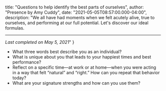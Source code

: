 
  title: "Questions to help identify the best parts of ourselves",
  author: "Presence by Amy Cuddy",
  date: "2021-05-05T08:57:00.000-04:00",
  description: "We all have had moments when we felt acutely alive, true to ourselves, and performing at our full potential. Let's discover our ideal formulas.<hr/><em>Last completed on May 5, 2021</em>"
}


* What three words best describe you as an individual?
* What is unique about you that leads to your happiest times and best performance?
* Reflect on a specific time—at work or at home—when you were acting in a way that felt “natural” and “right.” How can you repeat that behavior today?
* What are your signature strengths and how can you use them?
